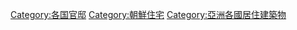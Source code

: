[[Category:各国官邸|Category:各国官邸]]
[[Category:朝鮮住宅|Category:朝鮮住宅]]
[[Category:亞洲各國居住建築物|Category:亞洲各國居住建築物]]